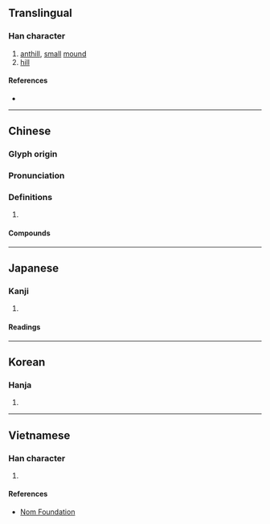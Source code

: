 {{character info/new}}
==Translingual==

===Han character===
{{Han char|rn=32|rad=土|as=06|sn=9|four=41114|canj=GMIG|ids=⿰土至}}

# [[anthill]], [[small]] [[mound]]
# [[hill]]

====References====
* {{Han ref|kx=0228.220|dkj=05061|dj=0464.180|hdz=10438.090|uh=57A4|ud=22436|bh=CE53|bd=52819}}

----

==Chinese==
{{zh-forms}}

===Glyph origin===
{{Han etym}}

===Pronunciation===
{{zh-pron
|m=dié
|c=dit6
|h=pfs=te
|mc=y
|oc=y
|cat=
}}

===Definitions===
{{zh-hanzi}}

# {{rfdef|zh}}

====Compounds====
{{zh-der|蝸居蟻垤|蟻垤}}

----

==Japanese==

===Kanji===
{{ja-kanji|grade=|rs=土06}}

# {{defn|lang=ja|sort=土06}}

====Readings====
{{ja-readings
|goon=でち
|kanon=てつ
|kun=ありずか<ありづか}}

----

==Korean==

===Hanja===
{{ko-hanja|hangeul=질|rv=jil|mr=chil}}

# {{defn|lang=ko|sort=土06}}

----

==Vietnamese==

===Han character===
{{vi-hantu|[[điệt]]|rs=土06}}

# {{defn|lang=vi|sort=土06}}

====References====
* [http://nomfoundation.org/common/nom_details.php?codepoint=57a4 Nom Foundation]